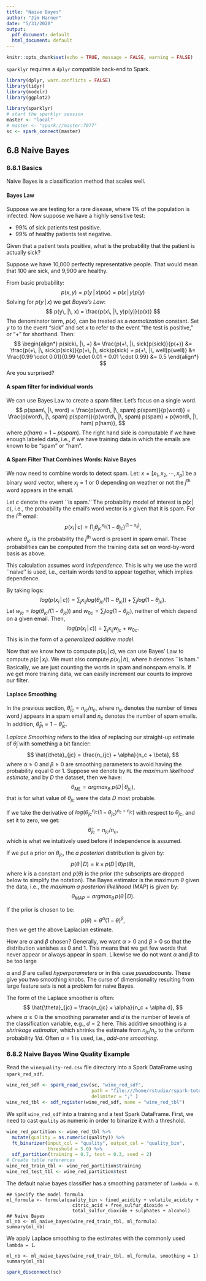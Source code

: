 ```yaml
---
title: "Naive Bayes"
author: "Jim Harner"
date: "5/31/2020"
output:
  pdf_document: default
  html_document: default
---
```


```r
knitr::opts_chunk$set(echo = TRUE, message = FALSE, warning = FALSE)
```
`sparklyr` requires a `dplyr` compatible back-end to Spark.
```r
library(dplyr, warn.conflicts = FALSE)
library(tidyr)
library(modelr)
library(ggplot2)

library(sparklyr)
# start the sparklyr session
master <- "local"
# master <- "spark://master:7077"
sc <- spark_connect(master)
```

## 6.8 Naive Bayes

### 6.8.1 Basics

Naive Bayes is a classification method that scales well.

#### Bayes Law

Suppose we are testing for a rare disease, where 1% of the population is infected. Now suppose we have a highly sensitive test:

* 99% of sick patients test positive.  
* 99% of healthy patients test negative. 

Given that a patient tests positive, what is the probability that the patient is actually sick?

Suppose we have 10,000 perfectly representative people. That would mean that 100 are sick, and 9,900 are healthy.

From basic probability:
$$
  p(x, y) = p(y\, |\, x)p(x) = p(x\, |\, y)p(y)
$$
Solving for $p(y\, |\, x)$ we get *Bayes's Law*:
$$
  p(y\, |\, x) = \frac{p(x\, |\, y)p(y)}{p(x)}
$$
The denominator term, $p(x)$, can be treated as a *normalization* constant. Set $y$ to to the event "sick" and set $x$ to refer to the event "the test is positive," or "+" for shorthand. Then:  
$$
\begin{align*}
  p(sick\, |\, +) &= \frac{p(+\, |\, sick)p(sick)}{p(+)}
              &= \frac{p(+\, |\, sick)p(sick)}{p(+\, |\, sick)p(sick) + p(+\, |\, well)p(well)}
              &= \frac{0.99 \cdot 0.01}{0.99 \cdot 0.01 + 0.01 \cdot 0.99}
              &= 0.5
\end{align*}
$$
Are you surprised?

#### A spam filter for individual words

We can use Bayes Law to create a spam filter. Let's focus on a single word.
$$
  p(spam\, |\, word)  = \frac{p(word\, |\, spam) p(spam)}{p(word)}
                  = \frac{p(word\, |\, spam) p(spam)}{p(word\, |\, spam) p(spam) 
                    + p(word\, |\, ham) p(ham)},
$$
where $p(ham) = 1 - p(spam$). The right hand side is computable if we have enough labeled data, i.e., if we have training data in which the emails are known to be "spam" or "ham".

#### A Spam Filter That Combines Words: Naive Bayes

We now need to combine words to detect spam. Let: $x = [x_1, x_2, \cdots, x_p]$ be a binary word vector, where $x_j = 1$ or $0$ depending on weather or not the $j^\mbox{th}$ word appears in the email.

Let $c$ denote the event ``is spam.'' The probability model of interest is $p(x\, |\, c)$, i.e., the probability the email's word vector is $x$ given that it is spam. For the $i^{\mbox{th}}$ email:
$$
  p(x_i\, |\, c) = \prod_j \theta_{jc}^{x_{ij}} (1 - \theta_{jc})^{(1 - x_{ij})},
$$
where $\theta_{jc}$ is the probability the $j^{\mbox{th}}$ word is present in spam email. These probabilities can be computed from the training data set on word-by-word basis as above.

This calculation assumes word *independence*. This is why we use the word ``naive'' is used, i.e., certain words tend to appear together, which implies dependence.

By taking logs:
$$
  log(p(x_i\, |\, c)) = \sum_j x_{ij} log(\theta_{jc} / (1 - \theta_{jc})) + \sum_j log(1 - \theta_{jc}).
$$
Let $w_{jc} = log(\theta_{jc} / (1 - \theta_{jc}))$ and $w_{0c} = \sum_j log(1 - \theta_{jc})$, neither of which depend on a given email. Then,
$$
  log(p(x_i\, |\, c)) = \sum_j x_{ij} w_{jc} + w_{0c}.
$$
This is in the form of a *generalized additive model*.

Now that we know how to compute $p(x_i\, |\, c)$, we can use Bayes' Law to compute $p(c\, |\, x_i)$. We must also compute $p(x_i\, |\, h)$, where $h$ denotes ``is ham.'' Basically, we are just counting the words in spam and nonspam emails. If we get more training data, we can easily increment our counts to improve our filter.

#### Laplace Smoothing

In the previous section, $\hat\theta_{jc} = n_{jc}/ n_c$, where $n_{jc}$ denotes the number of times word $j$ appears in a spam email and $n_c$ denotes the number of spam emails. In addition, $\hat{\theta}_{jh} = 1 - \hat{\theta}_{jc}$.

*Laplace Smoothing* refers to the idea of replacing our straight-up estimate of $\hat{θ}_j$ with something a bit fancier:  
$$
  \hat{\theta}_{jc} = \frac{n_{jc} + \alpha}{n_c + \beta},
$$
where $\alpha \ge 0$ and $\beta \ge 0$ are smoothing parameters to avoid having the probability equal 0 or 1. Suppose we denote by `ML` the *maximum likelihood estimate*, and by $D$ the dataset, then we have:
$$
  \theta_{ML} = argmax_{\theta}\  p(D\, |\, \theta_{jc}),
$$
that is for what value of $\theta_{jc}$ were the data $D$ most probable.

If we take the derivative of $log(\theta_{jc}^{n_{jc}} (1 - \theta_{jc})^{n_c - n_{jc}})$ with respect to $\theta_{jc}$, and set it to zero, we get:
$$
  \hat{\theta}_{jc} = n_{jc}/n_c,
$$
which is what we intuitively used before if independence is assumed.

If we put a prior on $\theta_{jc}$, the *a posteriori* distribution is given by:
$$
  p(\theta\, |\, D) =  k \times p(D\, |\, \theta) p(\theta),
$$
where $k$ is a constant and $p(\theta)$ is the prior (the subscripts are dropped below to simplify the notation). The Bayes estimator is the maximum $\theta$ given the data, i.e., the *maximum a posteriori likelihood* (MAP) is given by:
$$
  \theta_{MAP} = argmax_{\theta}\, p(\theta\, |\, D).
$$

If the prior is chosen to be:
$$
  p(\theta) = \theta^{\alpha}(1 - \theta)^{\beta},
$$
then we get the above Laplacian estimate.

How are $\alpha$ and $\beta$ chosen? Generally, we want $\alpha > 0$ and $\beta > 0$ so that the distribution vanishes as 0 and 1. This means that we get few words that never appear or always appear in spam. Likewise we do not want $\alpha$ and $\beta$ to be too large 

$\alpha$ and $\beta$ are called *hyperparameters* or in this case *pseudocounts*. These give you two smoothing knobs. The curse of dimensionality resulting from large feature sets is not a problem for naive Bayes.

The form of the Laplace smoother is often:
$$
  \hat{\theta}_{jc} = \frac{n_{jc} + \alpha}{n_c + \alpha d},
$$
where $\alpha \ge 0$ is the smoothing parameter and $d$ is the number of levels of the classification variable, e.g., $d = 2$ here. This additive smoothing is a *shrinkage estimator*, which shrinks the estimate from $n_{jc}/n_c$ to the uniform probability $1/d$. Often $\alpha = 1$ is used, i.e., *add-one smoothing*.


### 6.8.2 Naive Bayes Wine Quality Example

Read the `winequality-red.csv` file directory into a Spark DataFrame using `spark_red_sdf`.
```r
wine_red_sdf <- spark_read_csv(sc, "wine_red_sdf",
                               path = "file:///home/rstudio/rspark-tutorial/m6_supervised_learning/s8_nbayes/wine/winequality-red.csv",
                               delimiter = ";" )
wine_red_tbl <- sdf_register(wine_red_sdf, name = "wine_red_tbl")
```

We split `wine_red_sdf` into a training and a test Spark DataFrame. First, we need to cast `quality` as numeric in order to binarize it with a threshold.
```r
wine_red_partition <- wine_red_tbl %>%
  mutate(quality = as.numeric(quality)) %>%
  ft_binarizer(input_col = "quality", output_col = "quality_bin",
               threshold = 5.0) %>%
  sdf_partition(training = 0.7, test = 0.3, seed = 2)
# Create table references
wine_red_train_tbl <- wine_red_partition$training
wine_red_test_tbl <- wine_red_partition$test
```

The default naive bayes classifier has a smoothing parameter of `lambda = 0`.
```
## Specify the model formula
ml_formula <- formula(quality_bin ~ fixed_acidity + volatile_acidity +
                        citric_acid + free_sulfur_dioxide +
                        total_sulfur_dioxide + sulphates + alcohol)
## Naive Bayes
ml_nb <- ml_naive_bayes(wine_red_train_tbl, ml_formula)
summary(ml_nb)
```

We apply Laplace smoothing to the estimates with the commonly used `lambda = 1`.
```
ml_nb <- ml_naive_bayes(wine_red_train_tbl, ml_formula, smoothing = 1)
summary(ml_nb)
```

```r
spark_disconnect(sc)
```
